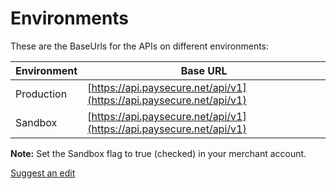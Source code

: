 # Environments

These are the BaseUrls for the APIs on different environments:

| Environment | Base URL |
| ----------- | -------- |
| Production  | [https://api.paysecure.net/api/v1](https://api.paysecure.net/api/v1) |
| Sandbox     | [https://api.paysecure.net/api/v1](https://api.paysecure.net/api/v1) |

**Note:** Set the Sandbox flag to true (checked) in your merchant account.


[Suggest an edit](https://github.com/PaysecureCommunity/api-docs/edit/main/path/to/environments.mdx)